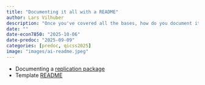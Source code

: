 ```yaml
---
title: "Documenting it all with a README"
author: Lars Vilhuber
description: "Once you've covered all the bases, how do you document it all? We discuss how to use the template README to document your project. Much of this will recall elements from previous sessions."
date: ""
date-econ7850: "2025-10-06"
date-predoc: "2025-09-09"
categories: [predoc, qicss2025]
image: "images/ai-readme.jpeg"
---
```


- Documenting a [replication package](https://larsvilhuber.github.io/readme-presentation/#/title-slide)
- Template [README](https://social-science-data-editors.github.io/template_README/template-README.html)
